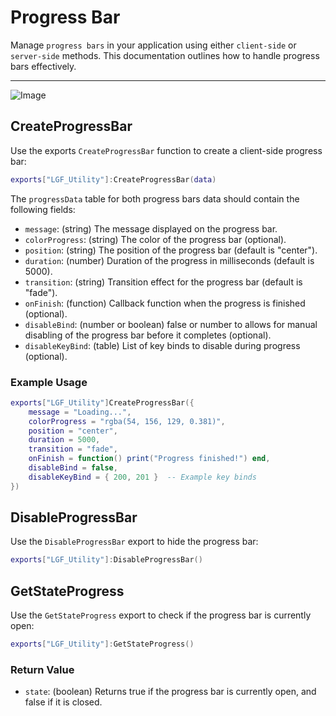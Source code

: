 # Progress Bar

Manage `progress bars` in your application using either `client-side` or `server-side` methods. This documentation outlines how to handle progress bars effectively.

---

<img src="https://i.ibb.co/fY06WB6/imagedwa.png" alt="Image" />

## CreateProgressBar

Use the exports `CreateProgressBar` function to create a client-side progress bar:

```lua copy
exports["LGF_Utility"]:CreateProgressBar(data)
```

The `progressData` table for both progress bars data should contain the following fields:

- `message`: (string) The message displayed on the progress bar.
- `colorProgress`: (string) The color of the progress bar (optional).
- `position`: (string) The position of the progress bar (default is "center").
- `duration`: (number) Duration of the progress in milliseconds (default is 5000).
- `transition`: (string) Transition effect for the progress bar (default is "fade").
- `onFinish`: (function) Callback function when the progress is finished (optional).
- `disableBind`: (number or boolean) false or number to allows for manual disabling of the progress bar before it completes (optional).
- `disableKeyBind`: (table) List of key binds to disable during progress (optional).

### Example Usage

```lua copy
exports["LGF_Utility"]CreateProgressBar({
    message = "Loading...",
    colorProgress = "rgba(54, 156, 129, 0.381)",
    position = "center",
    duration = 5000,
    transition = "fade",
    onFinish = function() print("Progress finished!") end,
    disableBind = false,
    disableKeyBind = { 200, 201 }  -- Example key binds
})
```

## DisableProgressBar

Use the `DisableProgressBar` export to hide the progress bar:

```lua copy
exports["LGF_Utility"]:DisableProgressBar()
```

## GetStateProgress

Use the `GetStateProgress` export to check if the progress bar is currently open:

```lua copy
exports["LGF_Utility"]:GetStateProgress()
```

### Return Value

- `state`: (boolean) Returns true if the progress bar is currently open, and false if it is closed.
